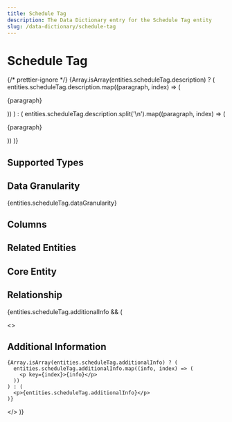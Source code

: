 ```yaml
---
title: Schedule Tag
description: The Data Dictionary entry for the Schedule Tag entity
slug: /data-dictionary/schedule-tag
---
```



# Schedule Tag

{/* prettier-ignore */}
{Array.isArray(entities.scheduleTag.description) ? (
  entities.scheduleTag.description.map((paragraph, index) => (
    <p key={index}>{paragraph}</p>
))
) : (
entities.scheduleTag.description.split('\n').map((paragraph, index) => (

<p key={index}>{paragraph}</p>
)) )}

## Supported Types

<SupportedTypesTable supportedTypes={entities.scheduleTag.supportedTypes} />

## Data Granularity

{entities.scheduleTag.dataGranularity}

## Columns

<ColumnsTable columns={entities.scheduleTag.columns} />

## Related Entities

<RelatedEntitiesList relatedEntities={entities.scheduleTag.relatedEntities} />

## Core Entity

<CoreEntityTable coreEntities={entities.scheduleTag.coreEntity} />

## Relationship

<RelationshipTable
  relationship={entities.scheduleTag.relationship}
  simple={true}
/>

{entities.scheduleTag.additionalInfo && (

  <>
    <h2>Additional Information</h2>

    {Array.isArray(entities.scheduleTag.additionalInfo) ? (
      entities.scheduleTag.additionalInfo.map((info, index) => (
        <p key={index}>{info}</p>
      ))
    ) : (
      <p>{entities.scheduleTag.additionalInfo}</p>
    )}

  </>
)}
